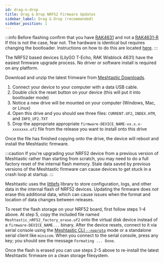```yaml
---
id: drag-n-drop
title: Drag & Drop NRF52 Firmware Updates
sidebar_label: Drag & Drop (recommended)
sidebar_position: 1
---
```



:::info
Before flashing confirm that you have [RAK4631](https://docs.rakwireless.com/Product-Categories/WisBlock/RAK4631/) and not a [RAK4631-R](https://docs.rakwireless.com/Product-Categories/WisBlock/RAK4631-R/) If this is not the case, fear not. The hardware is identical but requires changing the bootloader. Instructions on how to do this are located [here](/docs/getting-started/flashing-firmware/nrf52/#convert-rak4631-r-to-rak4631).
:::

The NRF52 based devices (LilyGO T-Echo, RAK Wisblock 4631) have the easiest firmware upgrade process. No driver or software install is required on any platform.

Download and unzip the latest frimware from [Meshtastic Downloads](https://meshtastic.org/downloads).

1. Connect your device to your computer with a data USB cable.
2. Double click the reset button on your device (this will put it into bootloader mode) 
3. Notice a new drive will be mounted on your computer (Windows, Mac, or Linux)
4. Open this drive and you should see three files: `CURRENT.UF2`, `INDEX.HTM`, and `INFO_UF2.TXT`
5. Drop the appropriate appropriate `firmware-DEVICE_NAME-vx.x.x-xxxxxxx.uf2` file from the release you want to install onto this drive

Once the file has finished copying onto the drive, the device will reboot and install the Meshtastic firmware.

:::caution
If you're upgrading your NRF52 device from a previous version of Meshtastic rather than starting from scratch, you may need to do a full factory reset of the internal flash memory. Stale data saved by previous versions of the Meshtastic firmware can cause devices to get stuck in a crash loop at startup.
:::

Meshtastic uses the [littlefs](https://github.com/littlefs-project/littlefs) library to store configuration, logs, and other data in the internal flash of NRF52 devices. Updating the firmware does _not_ erase this additional data, which can cause issues when the format and location of data changes between releases.

To reset the flash storage on your NRF52 board, first follow steps 1-4 above. At step 5, copy the included file named `Meshtastic_nRF52_factory_erase.uf2` onto the virtual disk device instead of a `firmware-DEVICE_NAME...` binary. After the device resets, connect to it via serial console using the [Meshtastic CLI `--noproto`](/docs/software/python/cli/#--noproto) mode or a standalone serial client like `minicom`. When you connect to the serial console, press any key; you should see the message `Formating ... Done`.

Once the flash is erased you can use steps 2-5 above to re-install the latest Meshtastic firmware on a clean storage filesystem.
